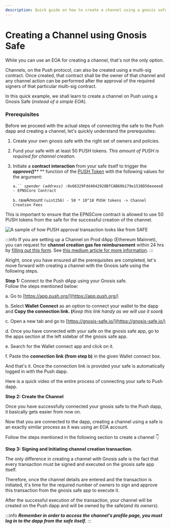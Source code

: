 ```yaml
---
description: Quick guide on how to create a channel using a gnosis safe
---
```



# Creating a Channel using Gnosis Safe

While you can use an EOA for creating a channel, that's not the only option.&#x20;

Channels, on the Push protocol, can also be created using a multi-sig contract. Once created, that contract shall be the owner of that channel and any channel action can be performed after the approval of the required signers of that particular multi-sig contract.

In this quick example, we shall learn to create a channel on Push using a Gnosis Safe (_instead of a simple EOA_).

### Prerequisites

Before we proceed with the actual steps of connecting the safe to the Push dapp and creating a channel, let's quickly understand the prerequisites:

1. Create your own gnosis safe with the right set of owners and policies.
2. Fund your safe with at least 50 PUSH tokens. _This amount of PUSH is required for channel creation._
3.  Initiate a **contract interaction** from your safe itself to trigger the _**approve()**_** ** function of the [PUSH Token](https://etherscan.io/token/0xf418588522d5dd018b425e472991e52ebbeeeeee) with the following values for the argument:

    `a.`` `_`spender (address) :`_`0x66329Fdd4042928BfCAB60b179e1538D56eeeeeE - EPNSCore Contract`

    `b.` rawAmount `(uint256) - 50 * 10^18 PUSH tokens -> Channel Creation Fees`

This is important to ensure that the EPNSCore contract is allowed to use 50 PUSH tokens from the safe for the successful creation of the channel.

![A sample of how PUSH approval transaction looks like from SAFE](../../../../static/img/assets/gnosis-safe-1.png)

:::info
If you are setting up a Channel on Prod dApp (Ethereum Mainnet), you can request for **channel creation gas fee reimbursement** within 24 hrs by [filling out this form](https://docs.google.com/forms/d/e/1FAIpQLScNQ2\_mACRQgyIPsr47woE69\_FOds8aLIGupT20QIEUMfgnQw/viewform). See [this medium article for more information](https://medium.com/ethereum-push-notification-service/calling-all-hobbyist-devs-channel-creation-gas-fee-is-now-refundable-6631ccd01baf).
:::

Alright, once you have ensured all the prerequisites are completed, let's move forward with creating a channel with the Gnosis safe using the following steps.

**Step 1:** Connect to the Push dApp using your Gnosis safe. \
Follow the steps mentioned below:

a. Go to [https://app.push.org/](https://app.push.org/)

b. Select **Wallet Connect** as an option to connect your wallet to the dapp and **Copy the connection link. (**_Keep this link handy as we will use it soon_**)**

c. Open a new tab and go to [https://gnosis-safe.io/](https://gnosis-safe.io/)

d. Once you have connected with your safe on the gnosis safe app, go to the apps section at the left sidebar of the gnosis safe app.

e. Search for the Wallet connect app and click on it.

f. Paste the **connection link (**from step b**)** in the given Wallet connect box.

And that's it. Once the connection link is provided your safe is automatically logged in with the Push dapp.

Here is a quick video of the entire process of connecting your safe to Push dapp.

<!-- {% embed url="https://www.loom.com/share/a08d946e81bc48e88f24874ebbfd0939" %}
Connecting to Push dapp using your gnosis safe
{% endembed %} -->
<ReactPlayer controls width="100%" url='https://www.loom.com/share/a08d946e81bc48e88f24874ebbfd0939' />

**Step 2: Create the Channel**&#x20;

Once you have successfully connected your gnosis safe to the Push dapp, it basically gets easier from now on.&#x20;

Now that you are connected to the dapp, creating a channel using a safe is an exactly similar process as it was using an EOA account.

Follow the steps mentioned in the following section to create a channel 👇

<CustomLinkCard text='Deploying your First Channel' link='./deploying-your-first-channel'/>

**Step 3: Signing and Initiating channel creation transaction.**

The only difference in creating a channel with Gnosis safe is the fact that every transaction must be signed and executed on the gnosis safe app itself.

Therefore, once the channel details are entered and the transaction is initiated, it's time for the required number of owners to sign and approve this transaction from the gnosis safe app to execute it.

After the successful execution of the transaction, your channel will be created on the Push dapp and will be owned by the safe(_and its owners_).

:::info
_**Remember in order to access the channel's profile page,  you must log in to the dapp from the safe itself.**_
:::

<!-- {% embed url="https://loom.com/share/388b7a807f5c4bc3b8e7538c90a717a8" %}
Accessing the Channel Dashboard
{% endembed %} -->


<ReactPlayer controls width="100%" url='https://www.loom.com/share/388b7a807f5c4bc3b8e7538c90a717a8' />

